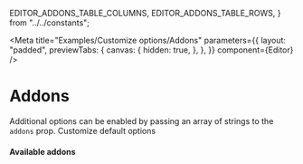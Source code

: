   EDITOR_ADDONS_TABLE_COLUMNS,
  EDITOR_ADDONS_TABLE_ROWS,
} from "../../constants";

<Meta
  title="Examples/Customize options/Addons"
  parameters={{
    layout: "padded",
    previewTabs: {
      canvas: {
        hidden: true,
      },
    },
  }}
  component={Editor}
/>

# Addons

Additional options can be enabled by passing an array of strings to the `addons`
prop. Customize default options

<Canvas>
  <Editor
    addons={[
      "highlight",
      "emoji",
      "code-block",
      "block-quote",
      "image-upload",
      "image-upload-unsplash",
      "video-upload",
      "video-embed",
      "paste-unformatted",
      "undo",
      "redo",
      "attachments",
      "table",
      "text-color",
      "todo-list",
    ]}
  />
</Canvas>

#### **Available addons**

<Table columns={EDITOR_ADDONS_TABLE_COLUMNS} rows={EDITOR_ADDONS_TABLE_ROWS} />
